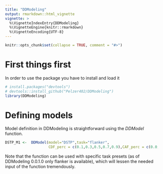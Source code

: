 ```yaml
---
title: "DDModeling"
output: rmarkdown::html_vignette
vignette: >
  %\VignetteIndexEntry{DDModeling}
  %\VignetteEngine{knitr::rmarkdown}
  %\VignetteEncoding{UTF-8}
---
```


```r
knitr::opts_chunk$set(collapse = TRUE, comment = "#>")
```

# First things first
In order to use the package you have to install and load it

```r
# install.packages("devtools")
# devtools::install_github("Pelzer402/DDModeling")
library(DDModeling)
```

# Defining models
Model definition in DDModeling is straightforward using the _DDModel_ function.

```r
DSTP_M1 <-  DDModel(model="DSTP",task="flanker",
                    CDF_perc = c(0.1,0.3,0.5,0.7,0.9),CAF_perc = c(0.0,0.2,0.4,0.6,0.8,1.0))
```

Note that the function can be used with specific task presets (as of DDModeling 0.0.1.0 only flanker is available), which will lessen the needed input of the function tremendously.
